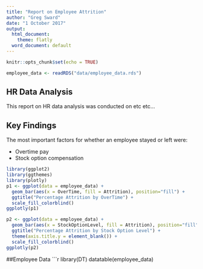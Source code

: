 ```yaml
---
title: "Report on Employee Attrition"
author: "Greg Sward"
date: "1 October 2017"
output:
  html_document:
    theme: flatly
  word_document: default
---
```


```r
knitr::opts_chunk$set(echo = TRUE)
```


```r
employee_data <- readRDS("data/employee_data.rds")
```


## HR Data Analysis
This report on HR data analysis was conducted on etc etc...


## Key Findings

The most important factors for whether an employee stayed or left were:

* Overtime pay
* Stock option compensation


```r
library(ggplot2)
library(ggthemes)
library(plotly)
p1 <- ggplot(data = employee_data) +
  geom_bar(aes(x = OverTime, fill = Attrition), position="fill") +
  ggtitle("Percentage Attrition by OverTime") +
  scale_fill_colorblind()
ggplotly(p1)

p2 <- ggplot(data = employee_data) +
  geom_bar(aes(x = StockOptionLevel, fill = Attrition), position="fill") +
  ggtitle("Percentage Attrition by Stock Option Level") +
  theme(axis.title.y = element_blank()) +
  scale_fill_colorblind()
ggplotly(p2)
```


##Employee Data
```r
library(DT)
datatable(employee_data)

